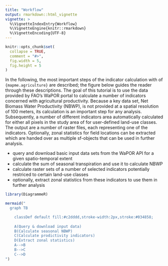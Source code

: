 ```yaml
---
title: "Workflow"
output: rmarkdown::html_vignette
vignette: >
  %\VignetteIndexEntry{Workflow}
  %\VignetteEngine{knitr::rmarkdown}
  %\VignetteEncoding{UTF-8}
---
```


```r
knitr::opts_chunk$set(
  collapse = TRUE,
  comment = "#>",
  fig.width = 5,
  fig.height = 5
)
```

In the following, the most important steps of the indicator calculation with
of `{mapme.agriculture}` are described; the figure below guides the reader through these
descriptions. The goal of this tutorial is to use the data provided by FAO's WaPOR
portal to calculate a number of indicators concerned with agricultural productivity. 
Because a key data set, Net Biomass Water Productivity (NBWP), is not provided
at a spatial resolution of 100 meters, its calculation is an important step
for any analysis. Subsequently, a number of different indicators area automatically
calculated for either all pixels in the study area of for user-defined land-use 
classes. The output are a number of raster files, each representing one of the
indicators. Optionally, zonal statistics for field locations can be extracted
which are handed over as multiple sf-objects that can be used in further analysis.

-  query and download basic input data sets from the WaPOR API for a given spatio-temporal extent
-  calculate the sum of seasonal transpiration and use it to calculate NBWP
-  calculate raster sets of a number of selected indicators potentially restriced to certain land-use classes
-  optionally, extract zonal statistics from these indicators to use them in further analysis

```r
library(DiagrammeR)

mermaid("
  graph TB

    classDef default fill:#c2dddd,stroke-width:2px,stroke:#034858;
 
    A(Query & download input data)
    B(Calculate seasonal NBWP)
    C(Calculate prodictivity indicators)
    D(Extract zonal statistics)
    A-->B
    B-->C
    C-->D
")
```

